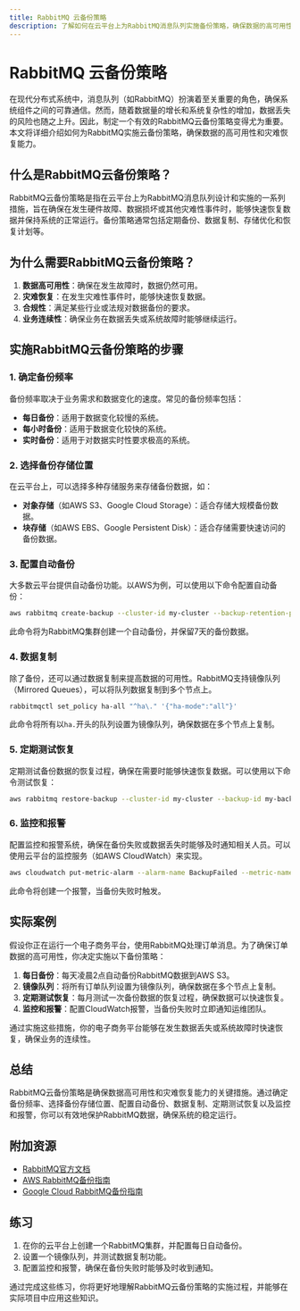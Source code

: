 ```yaml
---
title: RabbitMQ 云备份策略
description: 了解如何在云平台上为RabbitMQ消息队列实施备份策略，确保数据的高可用性和灾难恢复能力。
---
```


# RabbitMQ 云备份策略

在现代分布式系统中，消息队列（如RabbitMQ）扮演着至关重要的角色，确保系统组件之间的可靠通信。然而，随着数据量的增长和系统复杂性的增加，数据丢失的风险也随之上升。因此，制定一个有效的RabbitMQ云备份策略变得尤为重要。本文将详细介绍如何为RabbitMQ实施云备份策略，确保数据的高可用性和灾难恢复能力。

## 什么是RabbitMQ云备份策略？

RabbitMQ云备份策略是指在云平台上为RabbitMQ消息队列设计和实施的一系列措施，旨在确保在发生硬件故障、数据损坏或其他灾难性事件时，能够快速恢复数据并保持系统的正常运行。备份策略通常包括定期备份、数据复制、存储优化和恢复计划等。

## 为什么需要RabbitMQ云备份策略？

1. **数据高可用性**：确保在发生故障时，数据仍然可用。
2. **灾难恢复**：在发生灾难性事件时，能够快速恢复数据。
3. **合规性**：满足某些行业或法规对数据备份的要求。
4. **业务连续性**：确保业务在数据丢失或系统故障时能够继续运行。

## 实施RabbitMQ云备份策略的步骤

### 1. 确定备份频率

备份频率取决于业务需求和数据变化的速度。常见的备份频率包括：

- **每日备份**：适用于数据变化较慢的系统。
- **每小时备份**：适用于数据变化较快的系统。
- **实时备份**：适用于对数据实时性要求极高的系统。

### 2. 选择备份存储位置

在云平台上，可以选择多种存储服务来存储备份数据，如：

- **对象存储**（如AWS S3、Google Cloud Storage）：适合存储大规模备份数据。
- **块存储**（如AWS EBS、Google Persistent Disk）：适合存储需要快速访问的备份数据。

### 3. 配置自动备份

大多数云平台提供自动备份功能。以AWS为例，可以使用以下命令配置自动备份：

```bash
aws rabbitmq create-backup --cluster-id my-cluster --backup-retention-period 7
```

此命令将为RabbitMQ集群创建一个自动备份，并保留7天的备份数据。

### 4. 数据复制

除了备份，还可以通过数据复制来提高数据的可用性。RabbitMQ支持镜像队列（Mirrored Queues），可以将队列数据复制到多个节点上。

```bash
rabbitmqctl set_policy ha-all "^ha\." '{"ha-mode":"all"}'
```

此命令将所有以`ha.`开头的队列设置为镜像队列，确保数据在多个节点上复制。

### 5. 定期测试恢复

定期测试备份数据的恢复过程，确保在需要时能够快速恢复数据。可以使用以下命令测试恢复：

```bash
aws rabbitmq restore-backup --cluster-id my-cluster --backup-id my-backup-id
```

### 6. 监控和报警

配置监控和报警系统，确保在备份失败或数据丢失时能够及时通知相关人员。可以使用云平台的监控服务（如AWS CloudWatch）来实现。

```bash
aws cloudwatch put-metric-alarm --alarm-name BackupFailed --metric-name BackupFailed --namespace AWS/RabbitMQ --statistic Sum --period 300 --threshold 1 --comparison-operator GreaterThanOrEqualToThreshold --evaluation-periods 1 --alarm-actions arn:aws:sns:us-east-1:123456789012:MyTopic
```

此命令将创建一个报警，当备份失败时触发。

## 实际案例

假设你正在运行一个电子商务平台，使用RabbitMQ处理订单消息。为了确保订单数据的高可用性，你决定实施以下备份策略：

1. **每日备份**：每天凌晨2点自动备份RabbitMQ数据到AWS S3。
2. **镜像队列**：将所有订单队列设置为镜像队列，确保数据在多个节点上复制。
3. **定期测试恢复**：每月测试一次备份数据的恢复过程，确保数据可以快速恢复。
4. **监控和报警**：配置CloudWatch报警，当备份失败时立即通知运维团队。

通过实施这些措施，你的电子商务平台能够在发生数据丢失或系统故障时快速恢复，确保业务的连续性。

## 总结

RabbitMQ云备份策略是确保数据高可用性和灾难恢复能力的关键措施。通过确定备份频率、选择备份存储位置、配置自动备份、数据复制、定期测试恢复以及监控和报警，你可以有效地保护RabbitMQ数据，确保系统的稳定运行。

## 附加资源

- [RabbitMQ官方文档](https://www.rabbitmq.com/documentation.html)
- [AWS RabbitMQ备份指南](https://docs.aws.amazon.com/amazon-mq/latest/developer-guide/rabbitmq-backup.html)
- [Google Cloud RabbitMQ备份指南](https://cloud.google.com/rabbitmq/docs/backup-restore)

## 练习

1. 在你的云平台上创建一个RabbitMQ集群，并配置每日自动备份。
2. 设置一个镜像队列，并测试数据复制功能。
3. 配置监控和报警，确保在备份失败时能够及时收到通知。

通过完成这些练习，你将更好地理解RabbitMQ云备份策略的实施过程，并能够在实际项目中应用这些知识。